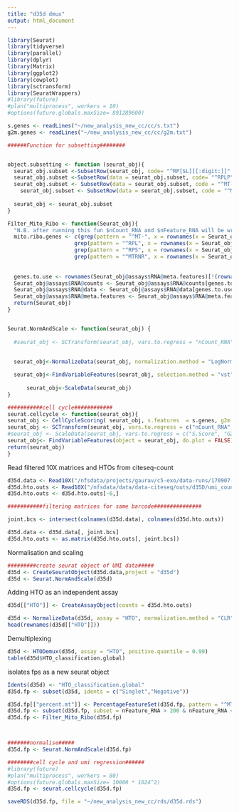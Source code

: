 ```yaml
---
title: "d35d dmux"
output: html_document
---
```



```r
library(Seurat)
library(tidyverse)
library(parallel)
library(dplyr)
library(Matrix)
library(ggplot2)
library(cowplot)
library(sctransform)
library(SeuratWrappers)
#library(future)
#plan("multiprocess", workers = 10)
#options(future.globals.maxSize= 891289600)

```


```r

s.genes <- readLines("~/new_analysis_new_cc/cc/s.txt")
g2m.genes <- readLines("~/new_analysis_new_cc/cc/g2m.txt")

######Function for subsetting########


object.subsetting <- function (seurat_obj){
  seurat_obj.subset <-SubsetRow(seurat_obj, code= "^RP[SL][[:digit:]]"  , invert = TRUE)
  seurat_obj.subset <-SubsetRow(data = seurat_obj.subset, code= "^RPLP"  , invert = TRUE)
  seurat_obj.subset <- SubsetRow(data = seurat_obj.subset, code = "^MT-" , invert = TRUE)
    seurat_obj.subset <- SubsetRow(data = seurat_obj.subset, code = "^MTRNR" , invert = TRUE)
  
  seurat_obj <- seurat_obj.subset
}

Filter_Mito_Ribo <- function(Seurat_obj){
  "N.B. after running this fun $nCount_RNA and $nFeature_RNA will be wrong"
  mito.ribo.genes <- c(grep(pattern = "^MT-", x = rownames(x = Seurat_obj@assays$RNA@meta.features), value = T, ignore.case = T), 
                     grep(pattern = "^RPL", x = rownames(x = Seurat_obj@assays$RNA@meta.features), value = T, ignore.case = T),
                     grep(pattern = "^RPS", x = rownames(x = Seurat_obj@assays$RNA@meta.features), value = T, ignore.case = T),
                     grep(pattern = "^MTRNR", x = rownames(x = Seurat_obj@assays$RNA@meta.features), value = T, ignore.case = T))
                  
                    
  genes.to.use <- rownames(Seurat_obj@assays$RNA@meta.features)[!(rownames(Seurat_obj@assays$RNA@meta.features) %in% mito.ribo.genes)]
  Seurat_obj@assays$RNA@counts <- Seurat_obj@assays$RNA@counts[genes.to.use,]
  Seurat_obj@assays$RNA@data <- Seurat_obj@assays$RNA@data[genes.to.use,]
  Seurat_obj@assays$RNA@meta.features <- Seurat_obj@assays$RNA@meta.features[genes.to.use,]
  return(Seurat_obj)
}


Seurat.NormAndScale <- function(seurat_obj) {
  
  #seurat_obj <- SCTransform(seurat_obj, vars.to.regress = "nCount_RNA", verbose = FALSE)
  
  
  seurat_obj<-NormalizeData(seurat_obj, normalization.method = "LogNormalize", scale.factor = 1e4)

  seurat_obj<-FindVariableFeatures(seurat_obj, selection.method = "vst", nfeatures = 2000, do.plot=F)
  
      seurat_obj<-ScaleData(seurat_obj)
}

###########cell cycle############
seurat.cellcycle <- function(seurat_obj){
seurat_obj <- CellCycleScoring( seurat_obj, s.features  = s.genes, g2m.features = g2m.genes, set.ident = FALSE)
seurat_obj <- SCTransform(seurat_obj, vars.to.regress = c("nCount_RNA","S.Score", "G2M.Score"), verbose = FALSE)
#seurat_obj <- ScaleData(seurat_obj, vars.to.regress = c("S.Score", "G2M.Score"), features = rownames(seurat_obj))
seurat_obj<- FindVariableFeatures(object = seurat_obj, do.plot = FALSE)
return(seurat_obj)
}
```




Read filtered 10X matrices and HTOs from citeseq-count
```r
d35d.data <- Read10X("/nfsdata/projects/gaurav/c5-exo/data-runs/170907-kirkeby-mistr/d35D-5000_cells/outs/filtered_feature_bc_matrix/",strip.suffix = T)
d35d.hto.outs <- Read10X("/nfsdata/data/data-citeseq/outs/d35D/umi_count/",gene.column=1)
d35d.hto.outs <- d35d.hto.outs[-6,]

```



```r
###########filtering matrices for same barcode###############

joint.bcs <- intersect(colnames(d35d.data), colnames(d35d.hto.outs))

d35d.data <- d35d.data[, joint.bcs]
d35d.hto.outs <- as.matrix(d35d.hto.outs[, joint.bcs])


```

Normalisation and scaling


```r
#########create seurat object of UMI data#####
d35d <- CreateSeuratObject(d35d.data,project = "d35d")
d35d <- Seurat.NormAndScale(d35d)
```


Adding HTO as an independent assay

```r

d35d[["HTO"]] <- CreateAssayObject(counts = d35d.hto.outs)

d35d <- NormalizeData(d35d, assay = "HTO", normalization.method = "CLR")
head(rownames(d35d[["HTO"]]))
```


Demultiplexing

```r
d35d <- HTODemux(d35d, assay = "HTO", positive.quantile = 0.99)
table(d35d$HTO_classification.global)
```
isolates fps as a new seurat object

```r
Idents(d35d) <- "HTO_classification.global"
d35d.fp <- subset(d35d, idents = c("Singlet","Negative"))
```


```r
d35d.fp[["percent.mt"]] <- PercentageFeatureSet(d35d.fp, pattern = "^MT-")
d35d.fp <- subset(d35d.fp, subset = nFeature_RNA > 200 & nFeature_RNA < 6500 & percent.mt < 15)
d35d.fp <- Filter_Mito_Ribo(d35d.fp)



#######normalise#####
d35d.fp <- Seurat.NormAndScale(d35d.fp)

########cell cycle and umi regression######
#library(future)
#plan("multiprocess", workers = 80)
#options(future.globals.maxSize= 10000 * 1024^2)
d35d.fp <- seurat.cellcycle(d35d.fp)

saveRDS(d35d.fp, file = "~/new_analysis_new_cc/rds/d35d.rds")
```

